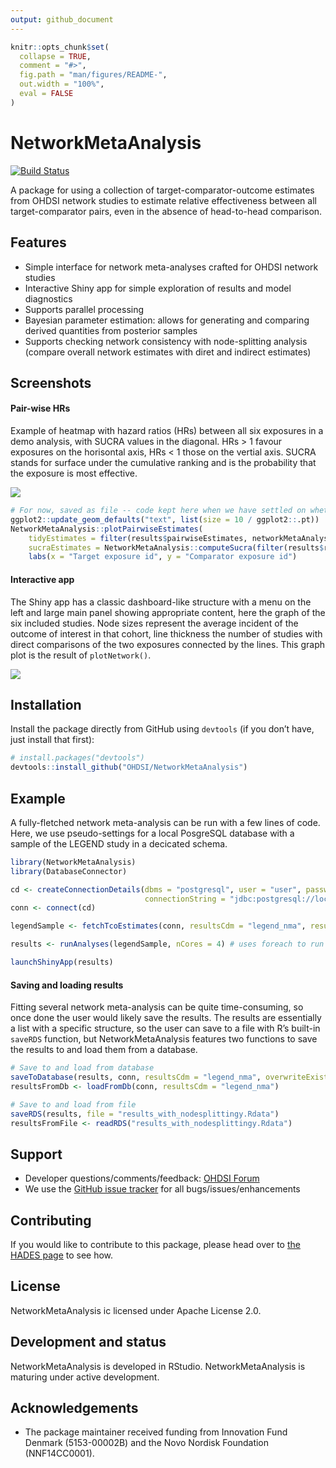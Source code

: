 ```yaml
---
output: github_document
---
```


<!-- README.md is generated from README.Rmd. Please edit that file -->

```r
knitr::opts_chunk$set(
  collapse = TRUE,
  comment = "#>",
  fig.path = "man/figures/README-",
  out.width = "100%",
  eval = FALSE
)
```

# NetworkMetaAnalysis

<!-- badges: start -->
[![Build Status](https://travis-ci.org/OHDSI/NetworkMetaAnalysis.svg?branch=master)](https://travis-ci.org/OHDSI/NetworkMetaAnalysis)
<!-- badges: end -->

A package for using a collection of target-comparator-outcome estimates from OHDSI network studies to estimate relative effectiveness between all target-comparator pairs, even in the absence of head-to-head comparison.

## Features

- Simple interface for network meta-analyses crafted for OHDSI network studies
- Interactive Shiny app for simple exploration of results and model diagnostics
- Supports parallel processing
- Bayesian parameter estimation: allows for generating and comparing derived quantities from posterior samples
- Supports checking network consistency with node-splitting analysis (compare overall network estimates with diret and indirect estimates)

## Screenshots

#### Pair-wise HRs

Example of heatmap with hazard ratios (HRs) between all six exposures in a demo analysis, with SUCRA values in the diagonal. HRs > 1 favour exposures on the horisontal axis, HRs < 1 those on the vertial axis. SUCRA stands for surface under the cumulative ranking and is the probability that the exposure is most effective.

![](extras/heatmapPairwiseEstimates.png)
```r
# For now, saved as file -- code kept here when we have settled on whether to share data or not with package
ggplot2::update_geom_defaults("text", list(size = 10 / ggplot2::.pt))
NetworkMetaAnalysis::plotPairwiseEstimates(
	tidyEstimates = filter(results$pairwiseEstimates, networkMetaAnalysisId == 1), textSize = 10, 
	sucraEstimates = NetworkMetaAnalysis::computeSucra(filter(results$rankProbabilities, networkMetaAnalysisId == 1))) +
	labs(x = "Target exposure id", y = "Comparator exposure id")
```

#### Interactive app

The Shiny app has a classic dashboard-like structure with a menu on the left and large main panel showing appropriate content, here the graph of the six included studies. Node sizes represent the average incident of the outcome of interest in that cohort, line thickness the number of studies with direct comparisons of the two exposures connected by the lines. This graph plot is the result of `plotNetwork()`. 

![](extras/screenshotShinyApp.png)

## Installation

Install the package directly from GitHub using `devtools` (if you don't have, just install that first):

``` r
# install.packages("devtools")
devtools::install_github("OHDSI/NetworkMetaAnalysis")
```

## Example

A fully-fletched network meta-analysis can be run with a few lines of code. Here, we use pseudo-settings for a local PosgreSQL database with a sample of the LEGEND study in a decicated schema. 

```r
library(NetworkMetaAnalysis)
library(DatabaseConnector)

cd <- createConnectionDetails(dbms = "postgresql", user = "user", password = "password", 
							  connectionString = "jdbc:postgresql://localhost:1234/db_name")
conn <- connect(cd)

legendSample <- fetchTcoEstimates(conn, resultsCdm = "legend_nma", resultsTable = "legend_sample")

results <- runAnalyses(legendSample, nCores = 4) # uses foreach to run in parallel if nCores > 1

launchShinyApp(results)
```

#### Saving and loading results

Fitting several network meta-analysis can be quite time-consuming, so once done the user would likely save the results. The results are essentially a list with a specific structure, so the user can save to a file with R's built-in `saveRDS` function, but NetworkMetaAnalysis features two functions to save the results to and load them from a database.

```r
# Save to and load from database
saveToDatabase(results, conn, resultsCdm = "legend_nma", overwriteExistingTables = TRUE)
resultsFromDb <- loadFromDb(conn, resultsCdm = "legend_nma")

# Save to and load from file
saveRDS(results, file = "results_with_nodesplittingy.Rdata")
resultsFromFile <- readRDS("results_with_nodesplittingy.Rdata")
```

## Support

- Developer questions/comments/feedback: [OHDSI Forum](http://forums.ohdsi.org/c/developers)
- We use the [GitHub issue tracker](https://www.github.com/OHDSI/NetworkMetaAnalysis/issues) for all bugs/issues/enhancements

## Contributing

If you would like to contribute to this package, please head over to [the HADES page](https://ohdsi.github.io/Hades/contribute.html) to see how.

## License

NetworkMetaAnalysis ic licensed under Apache License 2.0.

## Development and status

NetworkMetaAnalysis is developed in RStudio. NetworkMetaAnalysis is maturing under active development.

## Acknowledgements

- The package maintainer received funding from Innovation Fund Denmark (5153-00002B) and the Novo Nordisk Foundation (NNF14CC0001).


